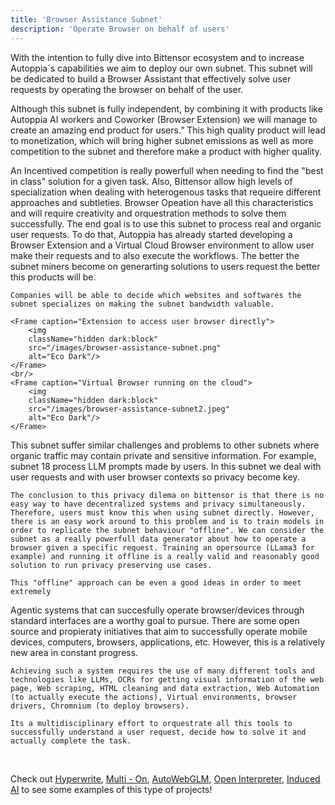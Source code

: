 ```yaml
---
title: 'Browser Assistance Subnet'
description: 'Operate Browser on behalf of users'
---
```



With the intention to fully dive into Bittensor ecosystem and to increase Autoppia´s capabilities we aim to deploy our own subnet. This subnet will be dedicated to build a Browser Assistant that effectively solve user requests by operating the browser on behalf of the user. 

Although this subnet is fully independent, by combining it with products like Autoppia AI workers and Coworker (Browser Extension) we will manage to create an amazing end product for users.” This high quality product will lead to monetization, which will bring higher subnet emissions as well as more competition to the subnet and therefore make a product with higher quality.



<AccordionGroup>
  <Accordion title="Why Bittensor?">
    An Incentived competition is really powerfull when needing to find the "best in class" solution for a given task. Also, Bittensor allow high levels of specialization when dealing with heterogenous tasks that requeire different approaches and subtleties. Browser Opeation have all this characteristics and will require creativity and orquestration methods to solve them successfully. 

  </Accordion>
  <Accordion title="Service layer">
    The end goal is to use this subnet to process real and organic user requests. To do that, Autoppia has already started developing a Browser Extension and a Virtual Cloud Browser environment to allow user make their requests and to also execute the workflows. The better the subnet miners become on generarting solutions to users request the better this products will be. 
    
    Companies will be able to decide which websites and softwares the subnet specializes on making the subnet bandwidth valuable. 

    <Frame caption="Extension to access user browser directly">
        <img
        className="hidden dark:block"
        src="/images/browser-assistance-subnet.png"
        alt="Eco Dark"/>
    </Frame>
    <br/>
    <Frame caption="Virtual Browser running on the cloud">
        <img
        className="hidden dark:block"
        src="/images/browser-assistance-subnet2.jpeg"
        alt="Eco Dark"/>
    </Frame>


  </Accordion>
  <Accordion title="Privacy on Bittensor">
    This subnet suffer similar challenges and problems to other subnets where organic traffic may contain private and sensitive information. For example, subnet 18 process LLM prompts made by users. In this subnet we deal with user requests and with user browser contexts so privacy become key. 

    The conclusion to this privacy dilema on bittensor is that there is no easy way to have decentralized systems and privacy simultaneously. Therefore, users must know this when using subnet directly. However, there is an easy work around to this problem and is to train models in order to replicate the subnet behaviour "offline". We can consider the subnet as a really powerfull data generator about how to operate a browser given a specific request. Training an opersource (LLama3 for example) and running it offline is a really valid and reasonably good solution to run privacy preserving use cases. 

    This "offline" approach can be even a good ideas in order to meet extremely 


  </Accordion>
  <Accordion title="State of the art">
    Agentic systems that can succesfully operate browser/devices through standard interfaces are a worthy goal to pursue. There are some open source and propieraty initiatives that aim to successfully operate mobile devices, computers, browsers, applications, etc. However, this is a relatively new area in constant progress. 

    Achieving such a system requires the use of many different tools and technologies like LLMs, OCRs for getting visual information of the web page, Web scraping, HTML cleaning and data extraction, Web Automation (to actually execute the actions), Virtual environments, browser drivers, Chromnium (to deploy browsers).

    Its a multidisciplinary effort to orquestrate all this tools to successfully understand a user request, decide how to solve it and actually complete the task.

  </Accordion>
</AccordionGroup>

<br/>

<Note>Check out [Hyperwrite](https://www.hyperwriteai.com/), [Multi - On](https://www.multion.ai/), [AutoWebGLM](https://github.com/THUDM/AutoWebGLM?utm_source=llm.beehiiv.com&utm_medium=newsletter&utm_campaign=summary-of-top-llms-related-research-papers-published-on-april-4th-2024), [Open Interpreter](https://github.com/OpenInterpreter/open-interpreter), [Induced AI](https://www.induced.ai/) to see some examples of this type of projects!</Note>